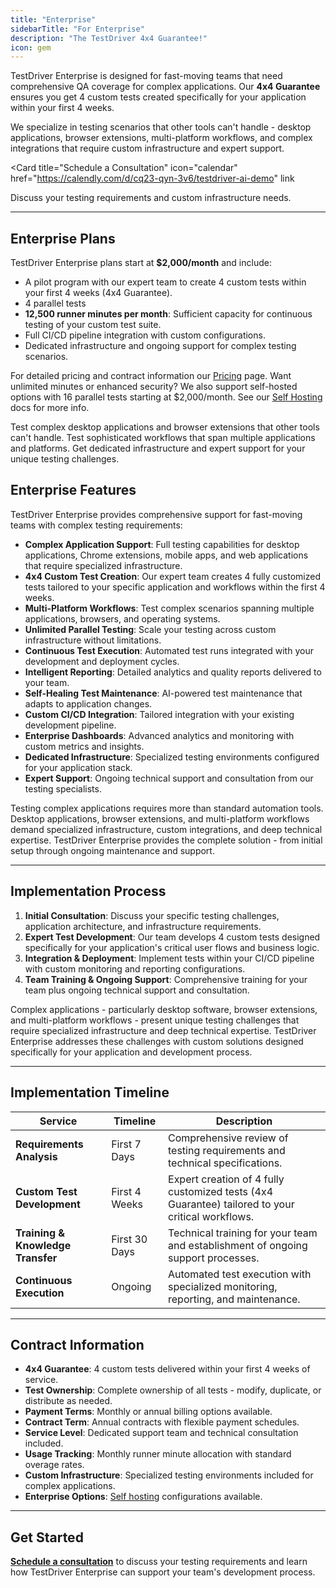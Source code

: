 ```yaml
---
title: "Enterprise"
sidebarTitle: "For Enterprise"
description: "The TestDriver 4x4 Guarantee!"
icon: gem
---
```



TestDriver Enterprise is designed for fast-moving teams that need comprehensive QA coverage for complex applications. Our **4x4 Guarantee** ensures you get 4 custom tests created specifically for your application within your first 4 weeks.

We specialize in testing scenarios that other tools can't handle - desktop applications, browser extensions, multi-platform workflows, and complex integrations that require custom infrastructure and expert support.

<Card
  title="Schedule a Consultation"
  icon="calendar"
  href="https://calendly.com/d/cq23-qyn-3v6/testdriver-ai-demo"
  link
>
  Discuss your testing requirements and custom infrastructure needs.
</Card>

---

## Enterprise Plans

TestDriver Enterprise plans start at **$2,000/month** and include:

- A pilot program with our expert team to create 4 custom tests within your first 4 weeks (4x4 Guarantee).
- 4 parallel tests
- **12,500 runner minutes per month**: Sufficient capacity for continuous testing of your custom test suite.
- Full CI/CD pipeline integration with custom configurations.
- Dedicated infrastructure and ongoing support for complex testing scenarios.

For detailed pricing and contract information our [Pricing](/account/pricing) page. Want unlimited minutes or enhanced security? We also support self-hosted options with 16 parallel tests starting at $2,000/month. See our [Self Hosting](/getting-started/self-hosting) docs for more info.

<CardGroup cols={3}>
  <Card title="Custom Desktop & Extension Testing">
    Test complex desktop applications and browser extensions that other tools
    can't handle.
  </Card>
  <Card title="Multi-App Workflow Testing">
    Test sophisticated workflows that span multiple applications and platforms.
  </Card>
  <Card title="Enterprise Infrastructure & Support">
    Get dedicated infrastructure and expert support for your unique testing
    challenges.
  </Card>
</CardGroup>

## Enterprise Features

TestDriver Enterprise provides comprehensive support for fast-moving teams with complex testing requirements:

- **Complex Application Support**: Full testing capabilities for desktop applications, Chrome extensions, mobile apps, and web applications that require specialized infrastructure.
- **4x4 Custom Test Creation**: Our expert team creates 4 fully customized tests tailored to your specific application and workflows within the first 4 weeks.
- **Multi-Platform Workflows**: Test complex scenarios spanning multiple applications, browsers, and operating systems.
- **Unlimited Parallel Testing**: Scale your testing across custom infrastructure without limitations.
- **Continuous Test Execution**: Automated test runs integrated with your development and deployment cycles.
- **Intelligent Reporting**: Detailed analytics and quality reports delivered to your team.
- **Self-Healing Test Maintenance**: AI-powered test maintenance that adapts to application changes.
- **Custom CI/CD Integration**: Tailored integration with your existing development pipeline.
- **Enterprise Dashboards**: Advanced analytics and monitoring with custom metrics and insights.
- **Dedicated Infrastructure**: Specialized testing environments configured for your application stack.
- **Expert Support**: Ongoing technical support and consultation from our testing specialists.

Testing complex applications requires more than standard automation tools. Desktop applications, browser extensions, and multi-platform workflows demand specialized infrastructure, custom integrations, and deep technical expertise. TestDriver Enterprise provides the complete solution - from initial setup through ongoing maintenance and support.

---

## Implementation Process

1. **Initial Consultation**: Discuss your specific testing challenges, application architecture, and infrastructure requirements.
2. **Expert Test Development**: Our team develops 4 custom tests designed specifically for your application's critical user flows and business logic.
3. **Integration & Deployment**: Implement tests within your CI/CD pipeline with custom monitoring and reporting configurations.
4. **Team Training & Ongoing Support**: Comprehensive training for your team plus ongoing technical support and consultation.

Complex applications - particularly desktop software, browser extensions, and multi-platform workflows - present unique testing challenges that require specialized infrastructure and deep technical expertise. TestDriver Enterprise addresses these challenges with custom solutions designed specifically for your application and development process.

---

## Implementation Timeline

| Service                           | Timeline      | Description                                                                                      |
| --------------------------------- | ------------- | ------------------------------------------------------------------------------------------------ |
| **Requirements Analysis**         | First 7 Days  | Comprehensive review of testing requirements and technical specifications.                       |
| **Custom Test Development**       | First 4 Weeks | Expert creation of 4 fully customized tests (4x4 Guarantee) tailored to your critical workflows. |
| **Training & Knowledge Transfer** | First 30 Days | Technical training for your team and establishment of ongoing support processes.                 |
| **Continuous Execution**          | Ongoing       | Automated test execution with specialized monitoring, reporting, and maintenance.                |

---

## Contract Information

- **4x4 Guarantee**: 4 custom tests delivered within your first 4 weeks of service.
- **Test Ownership**: Complete ownership of all tests - modify, duplicate, or distribute as needed.
- **Payment Terms**: Monthly or annual billing options available.
- **Contract Term**: Annual contracts with flexible payment schedules.
- **Service Level**: Dedicated support team and technical consultation included.
- **Usage Tracking**: Monthly runner minute allocation with standard overage rates.
- **Custom Infrastructure**: Specialized testing environments included for complex applications.
- **Enterprise Options**: [Self hosting](/getting-started/self-hosting) configurations available.

---

## Get Started

<a href={calendar}>**Schedule a consultation**</a> to discuss your testing
requirements and learn how TestDriver Enterprise can support your team's
development process.
